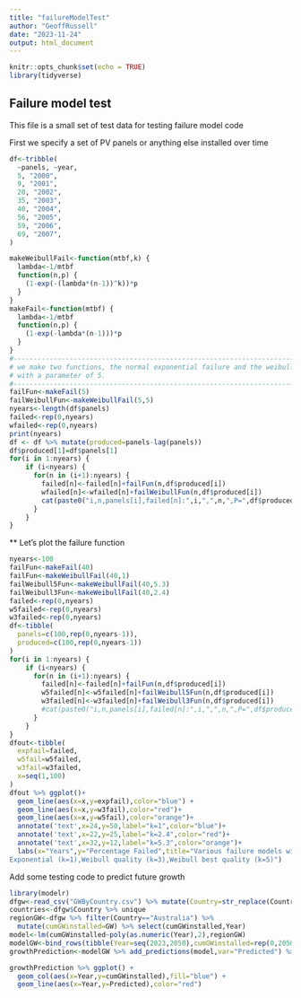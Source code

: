 ```yaml
---
title: "failureModelTest"
author: "GeoffRussell"
date: "2023-11-24"
output: html_document
---
```


```r
knitr::opts_chunk$set(echo = TRUE)
library(tidyverse)
```

## Failure model test

This file is a small set of test data for testing failure model code

First we specify a set of PV panels or anything else installed over time

```r
df<-tribble(
  ~panels, ~year,
  5, "2000",
  9, "2001",
  20, "2002",
  35, "2003",
  40, "2004",
  56, "2005",
  59, "2006",
  69, "2007",
)
```


```r
makeWeibullFail<-function(mtbf,k) {
  lambda<-1/mtbf
  function(n,p) {
    (1-exp(-(lambda*(n-1))^k))*p
  }
}
makeFail<-function(mtbf) {
  lambda<-1/mtbf
  function(n,p) {
    (1-exp(-lambda*(n-1)))*p
  }
}
#----------------------------------------------------------------------------------
# we make two functions, the normal exponential failure and the weibull failure
# with a parameter of 5.  
#----------------------------------------------------------------------------------
failFun<-makeFail(5)
failWeibullFun<-makeWeibullFail(5,5)
nyears<-length(df$panels)
failed<-rep(0,nyears)
wfailed<-rep(0,nyears)
print(nyears)
df <- df %>% mutate(produced=panels-lag(panels))
df$produced[1]=df$panels[1]
for(i in 1:nyears) {
    if (i<nyears) {
      for(n in (i+1):nyears) {
        failed[n]<-failed[n]+failFun(n,df$produced[i])
        wfailed[n]<-wfailed[n]+failWeibullFun(n,df$produced[i])
        cat(paste0("i,n,panels[i],failed[n]:",i,",",n,",P=",df$produced[i],",F=",failed[n],",WF=",wfailed[n],"\n"))
      }
    }
}
```

** Let's plot the failure function

```r
nyears<-100
failFun<-makeFail(40)
failFun<-makeWeibullFail(40,1)
failWeibull5Fun<-makeWeibullFail(40,5.3)
failWeibull3Fun<-makeWeibullFail(40,2.4)
failed<-rep(0,nyears)
w5failed<-rep(0,nyears)
w3failed<-rep(0,nyears)
df<-tibble(
  panels=c(100,rep(0,nyears-1)),
  produced=c(100,rep(0,nyears-1))
)
for(i in 1:nyears) {
    if (i<nyears) {
      for(n in (i+1):nyears) {
        failed[n]<-failed[n]+failFun(n,df$produced[i])
        w5failed[n]<-w5failed[n]+failWeibull5Fun(n,df$produced[i])
        w3failed[n]<-w3failed[n]+failWeibull3Fun(n,df$produced[i])
        #cat(paste0("i,n,panels[i],failed[n]:",i,",",n,",P=",df$produced[i],",F=",failed[n],",WF=",wfailed[n],"\n"))
      }
    }
}
dfout<-tibble(
  expfail=failed,
  w5fail=w5failed,
  w3fail=w3failed,
  x=seq(1,100)
)
dfout %>% ggplot()+
  geom_line(aes(x=x,y=expfail),color="blue") +
  geom_line(aes(x=x,y=w3fail),color="red")+
  geom_line(aes(x=x,y=w5fail),color="orange")+
  annotate('text',x=24,y=50,label="k=1",color="blue")+
  annotate('text',x=22,y=25,label="k=2.4",color="red")+
  annotate('text',x=32,y=12,label="k=5.3",color="orange")+
  labs(x="Years",y="Percentage Failed",title="Various failure models with average panel life of 40 years,
Exponential (k=1),Weibull quality (k=3),Weibull best quality (k=5)")
```

Add some testing code to predict future growth

```r
library(modelr)
dfgw<-read_csv("GWByCountry.csv") %>% mutate(Country=str_replace(Country,"Total ",""))
countries<-dfgw$Country %>% unique
regionGW<-dfgw %>% filter(Country=="Australia") %>% 
  mutate(cumGWinstalled=GW) %>% select(cumGWinstalled,Year) 
model<-lm(cumGWinstalled~poly(as.numeric(Year),2),regionGW)
modelGW<-bind_rows(tibble(Year=seq(2023,2050),cumGWinstalled=rep(0,2050-2023+1)),regionGW)
growthPrediction<-modelGW %>% add_predictions(model,var="Predicted") %>% arrange(Year)

growthPrediction %>% ggplot() + 
  geom_col(aes(x=Year,y=cumGWinstalled),fill="blue") + 
  geom_line(aes(x=Year,y=Predicted),color="red")



```